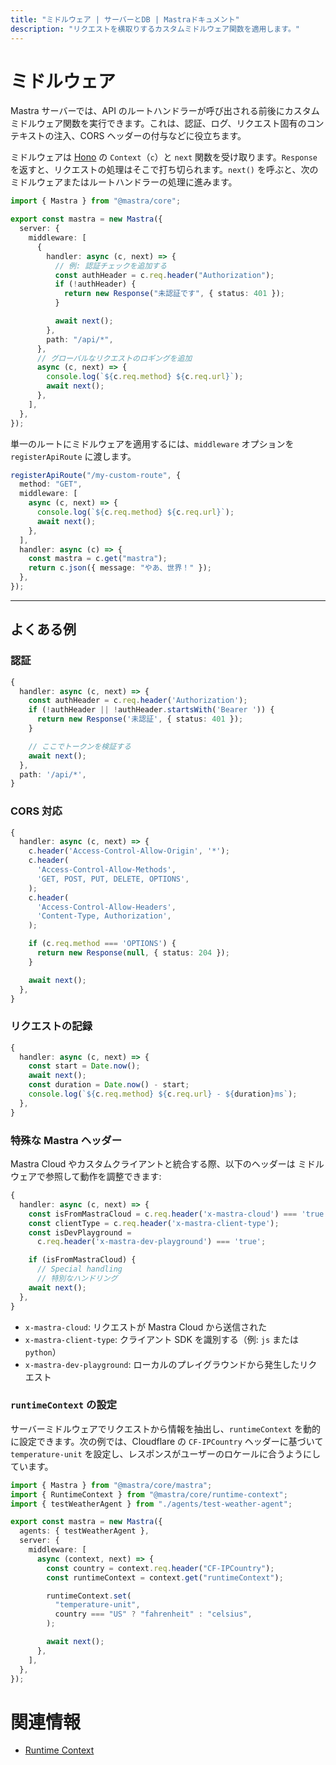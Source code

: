 ```yaml
---
title: "ミドルウェア | サーバーとDB | Mastraドキュメント"
description: "リクエストを横取りするカスタムミドルウェア関数を適用します。"
---
```


# ミドルウェア

Mastra サーバーでは、API のルートハンドラーが呼び出される前後にカスタムミドルウェア関数を実行できます。これは、認証、ログ、リクエスト固有のコンテキストの注入、CORS ヘッダーの付与などに役立ちます。

ミドルウェアは [Hono](https://hono.dev) の `Context`（`c`）と `next` 関数を受け取ります。`Response` を返すと、リクエストの処理はそこで打ち切られます。`next()` を呼ぶと、次のミドルウェアまたはルートハンドラーの処理に進みます。

```typescript copy showLineNumbers
import { Mastra } from "@mastra/core";

export const mastra = new Mastra({
  server: {
    middleware: [
      {
        handler: async (c, next) => {
          // 例: 認証チェックを追加する
          const authHeader = c.req.header("Authorization");
          if (!authHeader) {
            return new Response("未認証です", { status: 401 });
          }

          await next();
        },
        path: "/api/*",
      },
      // グローバルなリクエストのロギングを追加
      async (c, next) => {
        console.log(`${c.req.method} ${c.req.url}`);
        await next();
      },
    ],
  },
});
```

単一のルートにミドルウェアを適用するには、`middleware` オプションを
`registerApiRoute` に渡します。

```typescript copy showLineNumbers
registerApiRoute("/my-custom-route", {
  method: "GET",
  middleware: [
    async (c, next) => {
      console.log(`${c.req.method} ${c.req.url}`);
      await next();
    },
  ],
  handler: async (c) => {
    const mastra = c.get("mastra");
    return c.json({ message: "やあ、世界！" });
  },
});
```

***


## よくある例

### 認証

```typescript copy
{
  handler: async (c, next) => {
    const authHeader = c.req.header('Authorization');
    if (!authHeader || !authHeader.startsWith('Bearer ')) {
      return new Response('未認証', { status: 401 });
    }

    // ここでトークンを検証する
    await next();
  },
  path: '/api/*',
}
```


### CORS 対応

```typescript copy
{
  handler: async (c, next) => {
    c.header('Access-Control-Allow-Origin', '*');
    c.header(
      'Access-Control-Allow-Methods',
      'GET, POST, PUT, DELETE, OPTIONS',
    );
    c.header(
      'Access-Control-Allow-Headers',
      'Content-Type, Authorization',
    );

    if (c.req.method === 'OPTIONS') {
      return new Response(null, { status: 204 });
    }

    await next();
  },
}
```


### リクエストの記録

```typescript copy
{
  handler: async (c, next) => {
    const start = Date.now();
    await next();
    const duration = Date.now() - start;
    console.log(`${c.req.method} ${c.req.url} - ${duration}ms`);
  },
}
```


### 特殊な Mastra ヘッダー

Mastra Cloud やカスタムクライアントと統合する際、以下のヘッダーは
ミドルウェアで参照して動作を調整できます:

```typescript copy
{
  handler: async (c, next) => {
    const isFromMastraCloud = c.req.header('x-mastra-cloud') === 'true';
    const clientType = c.req.header('x-mastra-client-type');
    const isDevPlayground =
      c.req.header('x-mastra-dev-playground') === 'true';

    if (isFromMastraCloud) {
      // Special handling
      // 特別なハンドリング
    await next();
  },
}
```

* `x-mastra-cloud`: リクエストが Mastra Cloud から送信された
* `x-mastra-client-type`: クライアント SDK を識別する（例: `js` または `python`）
* `x-mastra-dev-playground`: ローカルのプレイグラウンドから発生したリクエスト


### `runtimeContext` の設定

サーバーミドルウェアでリクエストから情報を抽出し、`runtimeContext` を動的に設定できます。次の例では、Cloudflare の `CF-IPCountry` ヘッダーに基づいて `temperature-unit` を設定し、レスポンスがユーザーのロケールに合うようにしています。

```typescript title="src/mastra/index.ts" showLineNumbers copy
import { Mastra } from "@mastra/core/mastra";
import { RuntimeContext } from "@mastra/core/runtime-context";
import { testWeatherAgent } from "./agents/test-weather-agent";

export const mastra = new Mastra({
  agents: { testWeatherAgent },
  server: {
    middleware: [
      async (context, next) => {
        const country = context.req.header("CF-IPCountry");
        const runtimeContext = context.get("runtimeContext");

        runtimeContext.set(
          "temperature-unit",
          country === "US" ? "fahrenheit" : "celsius",
        );

        await next();
      },
    ],
  },
});
```


# 関連情報

- [Runtime Context](./runtime-context)